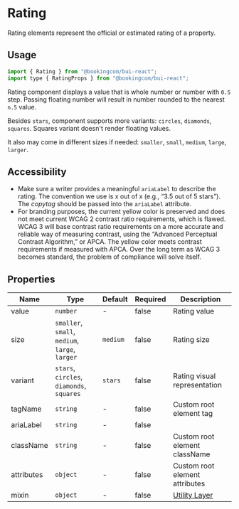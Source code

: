 # Rating

<Featured>
  Rating elements represent the official or estimated rating of a property.
</Featured>

<Grid>
  <CrossLink
    title="Rating"
    type="documentation"
    text="Learn more about the Rating design anatomy and best-practices."
    section="Design documentation"
    href="https://design.booking.com/article/bui/components/elements/input-text/"
    target="_blank"
  />
</Grid>

## Usage

```jsx
import { Rating } from "@bookingcom/bui-react";
import type { RatingProps } from "@bookingcom/bui-react";
```

Rating component displays a value that is whole number or number with `0.5` step. Passing floating number will result in number rounded to the nearest `n.5` value.

<Example name="valued" />

Besides `stars`, component supports more variants: `circles`, `diamonds`, `squares`. Squares variant doesn't render floating values.

<Example name="variants" />

It also may come in different sizes if needed: `smaller`, `small`, `medium`, `large`, `larger`.

<Example name="sizes" />

## Accessibility

- Make sure a writer provides a meaningful `ariaLabel` to describe the rating. The convention we use is x out of x (e.g., “3.5 out of 5 stars”). The _copytag_ should be passed into the `ariaLabel` attribute.
- For branding purposes, the current yellow color is preserved and does not meet current WCAG 2 contrast ratio requirements, which is flawed. WCAG 3 will base contrast ratio requirements on a more accurate and reliable way of measuring contrast, using the “Advanced Perceptual Contrast Algorithm,” or APCA. The yellow color meets contrast requirements if measured with APCA. Over the long term as WCAG 3 becomes standard, the problem of compliance will solve itself.

## Properties

| Name       | Type                                            | Default  | Required | Description                                                                                                    |
| ---------- | ----------------------------------------------- | -------- | -------- | -------------------------------------------------------------------------------------------------------------- |
| value      | `number`                                        | -        | false    | Rating value                                                                                                   |
| size       | `smaller`, `small`, `medium`, `large`, `larger` | `medium` | false    | Rating size                                                                                                    |
| variant    | `stars`, `circles`, `diamonds`, `squares`       | `stars`  | false    | Rating visual representation                                                                                   |
| tagName    | `string`                                        | -        | false    | Custom root element tag                                                                                        |
| ariaLabel  | `string`                                        | -        | false    |                                                                                                                |
| className  | `string`                                        | -        | false    | Custom root element className                                                                                  |
| attributes | `object`                                        | -        | false    | Custom root element attributes                                                                                 |
| mixin        | `object`                                        | -        | false    | [Utility Layer](?page=Getting%2520started%252FDevelopment%252FComponents&view=documentation#BUI-Utility-Layer) |
